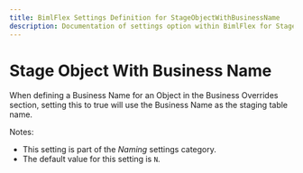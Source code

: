 ---
title: BimlFlex Settings Definition for StageObjectWithBusinessName
description: Documentation of settings option within BimlFlex for StageObjectWithBusinessName
---
<head>
  <meta name="varigenceProduct" content="BimlFlex"></meta>
  <meta name="varigenceArticleType" content="Reference"></meta>
</head>


# Stage Object With Business Name

When defining a Business Name for an Object in the Business Overrides section, setting this to true will use the Business Name as the staging table name.

Notes:

* This setting is part of the *Naming* settings category.
* The default value for this setting is `N`.
